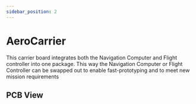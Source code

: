 ```yaml
---
sidebar_position: 2
---
```


# AeroCarrier
This carrier board integrates both the Navigation Computer and Flight controller into one package.
This way the Navigation Computer or Flight Controller can be swapped out to enable fast-prototyping and to meet new mission requirements 



## PCB View